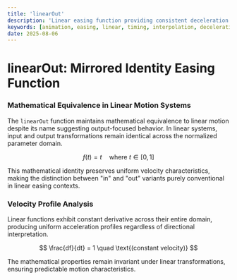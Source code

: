 ```yaml
---
title: 'linearOut'
description: 'Linear easing function providing consistent deceleration pattern for animation completion'
keywords: [animation, easing, linear, timing, interpolation, deceleration]
date: 2025-08-06
---
```



# linearOut: Mirrored Identity Easing Function

### Mathematical Equivalence in Linear Motion Systems

The `linearOut` function maintains mathematical equivalence to linear motion despite its name suggesting output-focused behavior. In linear systems, input and output transformations remain identical across the normalized parameter domain.

$$
f(t) = t \quad \text{where } t \in [0, 1]
$$

This mathematical identity preserves uniform velocity characteristics, making the distinction between "in" and "out" variants purely conventional in linear easing contexts.

### Velocity Profile Analysis

Linear functions exhibit constant derivative across their entire domain, producing uniform acceleration profiles regardless of directional interpretation.

$$
\frac{df}{dt} = 1 \quad \text{(constant velocity)}
$$

The mathematical properties remain invariant under linear transformations, ensuring predictable motion characteristics.
